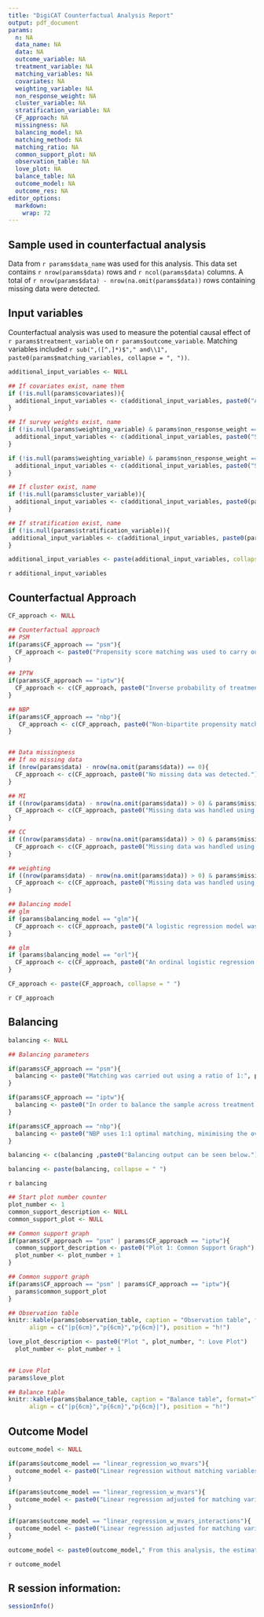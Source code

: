 ```yaml
---
title: "DigiCAT Counterfactual Analysis Report"
output: pdf_document
params:
  n: NA
  data_name: NA
  data: NA
  outcome_variable: NA
  treatment_variable: NA
  matching_variables: NA
  covariates: NA
  weighting_variable: NA
  non_response_weight: NA
  cluster_variable: NA
  stratification_variable: NA
  CF_approach: NA
  missingness: NA
  balancing_model: NA
  matching_method: NA
  matching_ratio: NA
  common_support_plot: NA
  observation_table: NA
  love_plot: NA
  balance_table: NA
  outcome_model: NA
  outcome_res: NA
editor_options: 
  markdown: 
    wrap: 72
---
```


## Sample used in counterfactual analysis

Data from `r params$data_name` was used for this analysis. This data set
contains `r nrow(params$data)` rows and `r ncol(params$data)` columns. A
total of `r nrow(params$data) - nrow(na.omit(params$data))` rows
containing missing data were detected.

## Input variables

Counterfactual analysis was used to measure the potential causal effect
of `r params$treatment_variable` on `r params$outcome_variable`.
Matching variables included
`r sub(",([^,]*)$"," and\\1", paste0(params$matching_variables, collapse = ", "))`.

```r

additional_input_variables <- NULL

## If covariates exist, name them
if (!is.null(params$covariates)){
  additional_input_variables <- c(additional_input_variables, paste0("Additional covariates included ", sub(",([^,]*)$"," and\\1", paste0(params$covariates, collapse = ", "))))
}

## If survey weights exist, name
if (!is.null(params$weighting_variable) & params$non_response_weight == FALSE){
  additional_input_variables <- c(additional_input_variables, paste0("Survey weights were indicated in ", params$weighting_variable, "."))
}

if (!is.null(params$weighting_variable) & params$non_response_weight == TRUE){
  additional_input_variables <- c(additional_input_variables, paste0("Survey weights were indicated in ", params$weighting_variable, ". These weights compensated for non-response."))
}

## If cluster exist, name
if (!is.null(params$cluster_variable)){
  additional_input_variables <- c(additional_input_variables, paste0(params$cluster_variable, " indicated clusters within the sample."))
}

## If stratification exist, name
if (!is.null(params$stratification_variable)){
 additional_input_variables <- c(additional_input_variables, paste0(params$stratification_variable, " was used to stratify the sample."))
}

additional_input_variables <- paste(additional_input_variables, collapse = " ")
```
`r additional_input_variables`

## Counterfactual Approach
```r

CF_approach <- NULL

## Counterfactual approach
## PSM
if(params$CF_approach == "psm"){
  CF_approach <- paste0("Propensity score matching was used to carry out counterfactual analysis.")
}

## IPTW
if(params$CF_approach == "iptw"){
  CF_approach <- c(CF_approach, paste0("Inverse probability of treatment weighting (IPTW) was used to carry out counterfactual analysis."))
}

## NBP
if(params$CF_approach == "nbp"){
   CF_approach <- c(CF_approach, paste0("Non-bipartite propensity matching (NBP) was used to carry out counterfactual analysis."))
}


## Data missingness
## If no missing data
if (nrow(params$data) - nrow(na.omit(params$data)) == 0){
  CF_approach <- c(CF_approach, paste0("No missing data was detected."))
}

## MI
if ((nrow(params$data) - nrow(na.omit(params$data)) > 0) & params$missingness == "mi"){
  CF_approach <- c(CF_approach, paste0("Missing data was handled using multiple imputation (m = 5)."))
}

## CC
if ((nrow(params$data) - nrow(na.omit(params$data)) > 0) & params$missingness == "complete"){
  CF_approach <- c(CF_approach, paste0("Missing data was handled using complete case analysis (CCA)."))
}

## weighting
if ((nrow(params$data) - nrow(na.omit(params$data)) > 0) & params$missingness == "weighting"){
  CF_approach <- c(CF_approach, paste0("Missing data was handled using non-response weighting."))
}

## Balancing model
## glm
if (params$balancing_model == "glm"){
  CF_approach <- c(CF_approach, paste0("A logistic regression model was used to calculate propensity scores in the sample."))
}

## glm
if (params$balancing_model == "orl"){
  CF_approach <- c(CF_approach, paste0("An ordinal logistic regression was used to calculate propensity scores in the sample."))
}

CF_approach <- paste(CF_approach, collapse = " ")
```
`r CF_approach`

## Balancing
```r
balancing <- NULL

## Balancing parameters

if(params$CF_approach == "psm"){
  balancing <- paste0("Matching was carried out using a ratio of 1:", params$matching_ratio, " and a matching method of ", params$matching_method)
}

if(params$CF_approach == "iptw"){
  balancing <- paste0("In order to balance the sample across treatment groups, the propensity scores estimates are transformed to provide weights to be used in the outcome model.")
}

if(params$CF_approach == "nbp"){
  balancing <- paste0("NBP uses 1:1 optimal matching, minimising the overall propensity score differences between matched cases. The algorithm in DigiCAT also disallows matches of pairs that are too dis-similar to help ensure that there is good balance between the groups after matching.")
}

balancing <- c(balancing ,paste0("Balancing output can be seen below."))

balancing <- paste(balancing, collapse = " ")
```

`r balancing`

\newpage

```r

## Start plot number counter
plot_number <- 1
common_support_description <- NULL
common_support_plot <- NULL

## Common support graph
if(params$CF_approach == "psm" | params$CF_approach == "iptw"){
  common_support_description <- paste0("Plot 1: Common Support Graph")
  plot_number <- plot_number + 1
}

```

\begin{gather*}
`r common_support_description`
\end{gather*} 


```r

## Common support graph
if(params$CF_approach == "psm" | params$CF_approach == "iptw"){
  params$common_support_plot
}

```

\newpage

```r

## Observation table
knitr::kable(params$observation_table, caption = "Observation table", format="latex", 
      align = c("|p{6cm}","p{6cm}","p{6cm}|"), position = "h!")
```

\newpage

```r

love_plot_description <- paste0("Plot ", plot_number, ": Love Plot")
  plot_number <- plot_number + 1
  

```

\begin{gather*}
`r love_plot_description`
\end{gather*} 

```r

## Love Plot
params$love_plot

```

\newpage

```r

## Balance table
knitr::kable(params$balance_table, caption = "Balance table", format="latex", 
      align = c("|p{6cm}","p{6cm}","p{6cm}|"), position = "h!")

```

\newpage

## Outcome Model
```r
outcome_model <- NULL

if(params$outcome_model == "linear_regression_wo_mvars"){
  outcome_model <- paste0("Linear regression without matching variables as covariates was used as the outcome model in this analysis.")
}

if(params$outcome_model == "linear_regression_w_mvars"){
  outcome_model <- paste0("Linear regression adjusted for matching variables as covariates was used as the outcome model in this analysis.")
}

if(params$outcome_model == "linear_regression_w_mvars_interactions"){
  outcome_model <- paste0("Linear regression adjusted for matching variables as covariates and their interactions with the treatment variable was used as the outcome model of this analysis.")
}

outcome_model <- paste0(outcome_model," From this analysis, the estimated effect of ", params$treatment_variable, " on ", params$outcome_variable, " is ", round(params$outcome_res[1,1], 4), "(p-value = ", round(params$outcome_res[1,3], 4), ", standard error = ", round(params$outcome_res[1,2], 4), ", 95% confidence interval:", round(params$outcome_res[1,4], 4), " to ", round(params$outcome_res[1,5], 4),  ")" )

```

`r outcome_model`

\newpage

## R session information:

```r
sessionInfo()
```
